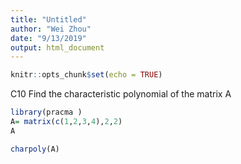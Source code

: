 ```yaml
---
title: "Untitled"
author: "Wei Zhou"
date: "9/13/2019"
output: html_document
---
```


```r
knitr::opts_chunk$set(echo = TRUE)
```

C10 Find the characteristic polynomial of the matrix A 

```r
library(pracma )
A= matrix(c(1,2,3,4),2,2)
A
```

```r
charpoly(A)
```

